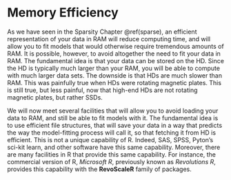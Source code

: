 # Memory Efficiency {#memory}

As we have seen in the Sparsity Chapter \@ref(sparse), an efficient representation of your data in RAM will reduce computing time, and will allow you to fit models that would otherwise require tremendous amounts of RAM.
It is possible, however, to avoid altogether the need to fit your data in RAM.
The fundamental idea is that your data can be stored on the HD. 
Since the HD is typically much larger than your RAM, you will be able to compute with much larger data sets. 
The downside is that HDs are much slower than RAM.
This was painfully true when HDs were rotating magnetic plates. 
This is still true, but less painful, now that high-end HDs are not rotating magnetic plates, but rather SSDs.

We will now meet several facilities that will allow you to avoid loading your data to RAM, and still be able to fit models with it.
The fundamental idea is to use efficient file structures, that will save your data in a way that predicts the way the model-fitting process will call it, so that fetching it from HD is efficient.
This is not a unique capability of R. Indeed, SAS, SPSS, Pyton's sci-kit learn, and other software have this same capability.
Moreover, there are many facilities in R that provide this same capability. For instance, the commercial version of R, _Microsoft R_, previously known as _Revolutions R_, provides this capability with the __RevoScaleR__ family of packages. 


